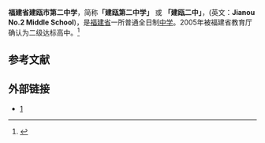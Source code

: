 {{Expand|time=2013-05-14T04:18:01+00:00 }}
{{Infobox School
| name = 福建省建瓯市第二中学
| other_name = 建瓯二中
| image = 
| motto = 乐 思 力 行
| established = 1956年
| type = [[公立学校|公立]]
| religion = 
| affiliation =
| district = [[福建省|福建省]]
| grades = 高中一年级～三年级
| president = 
| principal = 丁清泉
| dean = 
| college = 
| house = 
| sc =
| cs =  
| faculty = 
| staff = 
| students = 
| athletics = 
| conference = 
| colors = 
| mascot = 
| magazine = 《桂花雨》
| free_label = 
| free_text = 
| free_label2 = 
| free_text2 = 
| free_label3 = 
| free_text3 = 
| address = [[福建省|福建省]][[建瓯市|建瓯市]]豪栋街2号
| tel = 
| fax = 
| mail = 
| website = [http://www.jojy.net/cgi-bin/cgi021/index.asp?Username=joez// 建瓯二中]
}}

'''福建省建瓯市第二中学'''，简称'''「建瓯第二中学」''' 或 '''「建瓯二中」'''，(英文：'''Jianou No.2 Middle School''')，是[[福建省|福建省]]一所普通全日制[[中学|中学]]。2005年被福建省教育厅确认为二级达标高中。<ref>{{Cite web|url=http://www.fjedu.gov.cn/html/xxgk/gggs/2005/05/27/fa9f97de-d38b-4bd8-e040-a8c0906558f1.html|title=关于确认福州华侨中学等7所学校为“福建省普通中学二级达标学校”的通知|accessdate=2018年6月23日|author=福建省教育厅|date=2005年5月27日|publisher=|archive-url=https://web.archive.org/web/20180623221932/http://www.fjedu.gov.cn/html/xxgk/gggs/2005/05/27/fa9f97de-d38b-4bd8-e040-a8c0906558f1.html|archive-date=2018年6月23日|dead-url=yes}}</ref>


== 参考文献 ==
{{Reflist|30em}}

== 外部链接 ==
* [http://www.jojy.net/建瓯市第二中学网站]{{Dead link|date=2018年10月 |bot=InternetArchiveBot |fix-attempted=yes }}
{{福建省二级达标高级中学}}